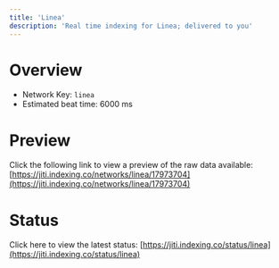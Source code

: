 ```yaml
---
title: 'Linea'
description: 'Real time indexing for Linea; delivered to you'
---
```


# Overview
- Network Key: `linea`
- Estimated beat time: 6000 ms

# Preview
Click the following link to view a preview of the raw data available: [https://jiti.indexing.co/networks/linea/17973704](https://jiti.indexing.co/networks/linea/17973704)

# Status
Click here to view the latest status: [https://jiti.indexing.co/status/linea](https://jiti.indexing.co/status/linea)
